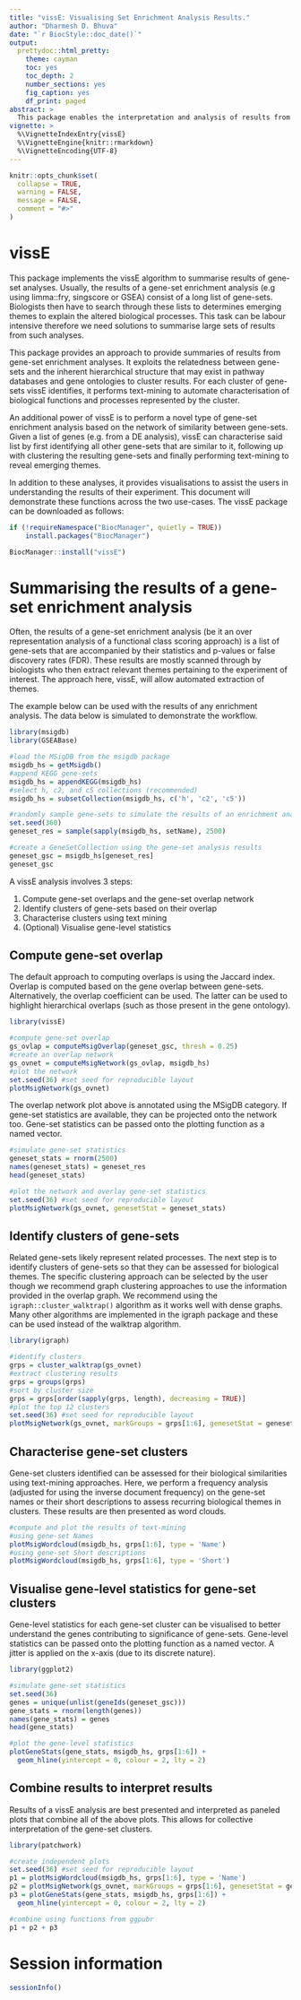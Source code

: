 ```yaml
---
title: "vissE: Visualising Set Enrichment Analysis Results."
author: "Dharmesh D. Bhuva"
date: "`r BiocStyle::doc_date()`"
output:
  prettydoc::html_pretty:
    theme: cayman
    toc: yes
    toc_depth: 2
    number_sections: yes
    fig_caption: yes
    df_print: paged
abstract: > 
  This package enables the interpretation and analysis of results from a gene set enrichment analysis using network-based and text-mining approaches. Most enrichment analyses result in large lists of significant gene sets that are difficult to interpret. Tools in this package help build a similarity-based network of significant gene sets from a gene set enrichment analysis that can then be investigated for their biological function using text-mining approaches.
vignette: >
  %\VignetteIndexEntry{vissE}
  %\VignetteEngine{knitr::rmarkdown}
  %\VignetteEncoding{UTF-8}
---
```


```r
knitr::opts_chunk$set(
  collapse = TRUE,
  warning = FALSE,
  message = FALSE,
  comment = "#>"
)
```

# vissE

This package implements the vissE algorithm to summarise results of gene-set analyses. Usually, the results of a gene-set enrichment analysis (e.g using limma::fry, singscore or GSEA) consist of a long list of gene-sets. Biologists then have to search through these lists to determines emerging themes to explain the altered biological processes. This task can be labour intensive therefore we need solutions to summarise large sets of results from such analyses.

This package provides an approach to provide summaries of results from gene-set enrichment analyses. It exploits the relatedness between gene-sets and the inherent hierarchical structure that may exist in pathway databases and gene ontologies to cluster results. For each cluster of gene-sets vissE identifies, it performs text-mining to automate characterisation of biological functions and processes represented by the cluster.

An additional power of vissE is to perform a novel type of gene-set enrichment analysis based on the network of similarity between gene-sets. Given a list of genes (e.g. from a DE analysis), vissE can characterise said list by first identifying all other gene-sets that are similar to it, following up with clustering the resulting gene-sets and finally performing text-mining to reveal emerging themes.

In addition to these analyses, it provides visualisations to assist the users in understanding the results of their experiment. This document will demonstrate these functions across the two use-cases. The vissE package can be downloaded as follows:

```r
if (!requireNamespace("BiocManager", quietly = TRUE))
    install.packages("BiocManager")

BiocManager::install("vissE")
```

# Summarising the results of a gene-set enrichment analysis

Often, the results of a gene-set enrichment analysis (be it an over representation analysis of a functional class scoring approach) is a list of gene-sets that are accompanied by their statistics and p-values or false discovery rates (FDR). These results are mostly scanned through by biologists who then extract relevant themes pertaining to the experiment of interest. The approach here, vissE, will allow automated extraction of themes.

The example below can be used with the results of any enrichment analysis. The data below is simulated to demonstrate the workflow.

```r
library(msigdb)
library(GSEABase)

#load the MSigDB from the msigdb package
msigdb_hs = getMsigdb()
#append KEGG gene-sets
msigdb_hs = appendKEGG(msigdb_hs)
#select h, c2, and c5 collections (recommended)
msigdb_hs = subsetCollection(msigdb_hs, c('h', 'c2', 'c5'))

#randomly sample gene-sets to simulate the results of an enrichment analysis
set.seed(360)
geneset_res = sample(sapply(msigdb_hs, setName), 2500)

#create a GeneSetCollection using the gene-set analysis results
geneset_gsc = msigdb_hs[geneset_res]
geneset_gsc
```

A vissE analysis involves 3 steps:

1.  Compute gene-set overlaps and the gene-set overlap network
2.  Identify clusters of gene-sets based on their overlap
3.  Characterise clusters using text mining
4.  (Optional) Visualise gene-level statistics

## Compute gene-set overlap

The default approach to computing overlaps is using the Jaccard index. Overlap is computed based on the gene overlap between gene-sets. Alternatively, the overlap coefficient can be used. The latter can be used to highlight hierarchical overlaps (such as those present in the gene ontology).

```r
library(vissE)

#compute gene-set overlap
gs_ovlap = computeMsigOverlap(geneset_gsc, thresh = 0.25)
#create an overlap network
gs_ovnet = computeMsigNetwork(gs_ovlap, msigdb_hs)
#plot the network
set.seed(36) #set seed for reproducible layout
plotMsigNetwork(gs_ovnet)
```

The overlap network plot above is annotated using the MSigDB category. If gene-set statistics are available, they can be projected onto the network too. Gene-set statistics can be passed onto the plotting function as a named vector.

```r
#simulate gene-set statistics
geneset_stats = rnorm(2500)
names(geneset_stats) = geneset_res
head(geneset_stats)

#plot the network and overlay gene-set statistics
set.seed(36) #set seed for reproducible layout
plotMsigNetwork(gs_ovnet, genesetStat = geneset_stats)
```

## Identify clusters of gene-sets

Related gene-sets likely represent related processes. The next step is to identify clusters of gene-sets so that they can be assessed for biological themes. The specific clustering approach can be selected by the user though we recommend graph clustering approaches to use the information provided in the overlap graph. We recommend using the `igraph::cluster_walktrap()` algorithm as it works well with dense graphs. Many other algorithms are implemented in the igraph package and these can be used instead of the walktrap algorithm.

```r
library(igraph)

#identify clusters
grps = cluster_walktrap(gs_ovnet)
#extract clustering results
grps = groups(grps)
#sort by cluster size
grps = grps[order(sapply(grps, length), decreasing = TRUE)]
#plot the top 12 clusters
set.seed(36) #set seed for reproducible layout
plotMsigNetwork(gs_ovnet, markGroups = grps[1:6], genesetStat = geneset_stats)
```

## Characterise gene-set clusters

Gene-set clusters identified can be assessed for their biological similarities using text-mining approaches. Here, we perform a frequency analysis (adjusted for using the inverse document frequency) on the gene-set names or their short descriptions to assess recurring biological themes in clusters. These results are then presented as word clouds.

```r
#compute and plot the results of text-mining
#using gene-set Names
plotMsigWordcloud(msigdb_hs, grps[1:6], type = 'Name')
#using gene-set Short descriptions
plotMsigWordcloud(msigdb_hs, grps[1:6], type = 'Short')
```

## Visualise gene-level statistics for gene-set clusters

Gene-level statistics for each gene-set cluster can be visualised to better understand the genes contributing to significance of gene-sets. Gene-level statistics can be passed onto the plotting function as a named vector. A jitter is applied on the x-axis (due to its discrete nature).

```r
library(ggplot2)

#simulate gene-set statistics
set.seed(36)
genes = unique(unlist(geneIds(geneset_gsc)))
gene_stats = rnorm(length(genes))
names(gene_stats) = genes
head(gene_stats)

#plot the gene-level statistics
plotGeneStats(gene_stats, msigdb_hs, grps[1:6]) +
  geom_hline(yintercept = 0, colour = 2, lty = 2)
```

## Combine results to interpret results

Results of a vissE analysis are best presented and interpreted as paneled plots that combine all of the above plots. This allows for collective interpretation of the gene-set clusters.

```r
library(patchwork)

#create independent plots
set.seed(36) #set seed for reproducible layout
p1 = plotMsigWordcloud(msigdb_hs, grps[1:6], type = 'Name')
p2 = plotMsigNetwork(gs_ovnet, markGroups = grps[1:6], genesetStat = geneset_stats)
p3 = plotGeneStats(gene_stats, msigdb_hs, grps[1:6]) +
  geom_hline(yintercept = 0, colour = 2, lty = 2)

#combine using functions from ggpubr
p1 + p2 + p3
```

# Session information

```r
sessionInfo()
```
